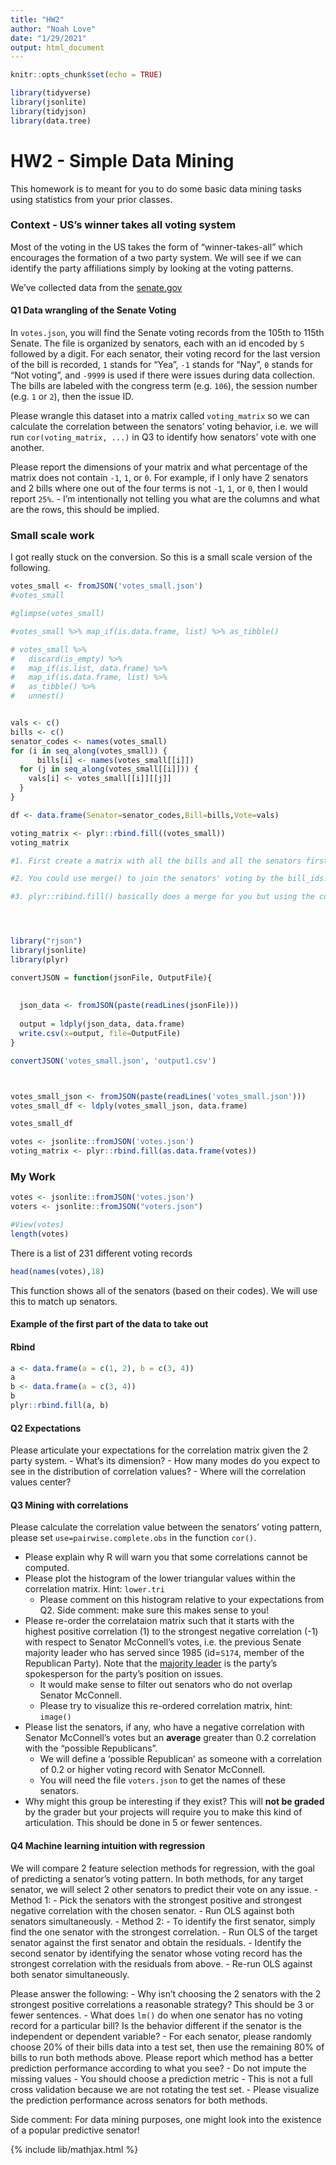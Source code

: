 ```yaml
---
title: "HW2"
author: "Noah Love"
date: "1/29/2021"
output: html_document
---
```


```r
knitr::opts_chunk$set(echo = TRUE)

library(tidyverse)
library(jsonlite)
library(tidyjson)
library(data.tree)

```

# HW2 - Simple Data Mining

This homework is to meant for you to do some basic data mining tasks using
statistics from your prior classes.

### Context - US's winner takes all voting system

Most of the voting in the US takes the form of "winner-takes-all" which encourages
the formation of a two party system. We will see if we can identify the party affiliations
simply by looking at the voting patterns.

We've collected data from the [senate.gov](https://www.senate.gov/legislative/LIS/roll_call_lists/vote_menu_117_1.htm)

#### Q1 Data wrangling of the Senate Voting
In `votes.json`, you will find the Senate voting records from the 105th to 115th Senate.
The file is organized by senators, each with an id encoded by `S` followed by a digit. For each senator,
their voting record for the last version of the bill is recorded, `1` stands for "Yea", `-1`
stands for "Nay", `0` stands for "Not voting", and `-9999` is used if there were issues during
data collection. The bills are labeled with the congress term (e.g. `106`), the session number (e.g. `1` or `2`),
then the issue ID.

Please wrangle this dataset into a matrix called `voting_matrix` so we can calculate the correlation between the senators'
voting behavior, i.e. we will run `cor(voting_matrix, ...)` in Q3 to identify how senators' vote with one another.

Please report the dimensions of your matrix and what percentage of the matrix does not contain `-1`, `1`, or `0`. For
example, if I only have 2 senators and 2 bills where one out of the four terms is not `-1`, `1`, or `0`, then I would
report `25%`.
- I'm intentionally not telling you what are the columns and what are the rows, this should be implied.


### Small scale work
I got really stuck on the conversion. So this is a small scale version of the following.


```r
votes_small <- fromJSON('votes_small.json')
#votes_small

#glimpse(votes_small)

#votes_small %>% map_if(is.data.frame, list) %>% as_tibble()

# votes_small %>%
#   discard(is_empty) %>% 
#   map_if(is.list, data.frame) %>%
#   map_if(is.data.frame, list) %>%
#   as_tibble() %>% 
#   unnest() 


vals <- c()
bills <- c()
senator_codes <- names(votes_small)
for (i in seq_along(votes_small)) {
	  bills[i] <- names(votes_small[[i]])
  for (j in seq_along(votes_small[[i]])) {
    vals[i] <- votes_small[[i]][[j]]
  }
}

df <- data.frame(Senator=senator_codes,Bill=bills,Vote=vals)

voting_matrix <- plyr::rbind.fill((votes_small))
voting_matrix

#1. First create a matrix with all the bills and all the senators first, treating one as rows and the other as columns, then you fill in the matrix by subsetting (using your double loop above).

#2. You could use merge() to join the senators' voting by the bill_ids.

#3. plyr::ribind.fill() basically does a merge for you but using the columns as the joining key.





```


```r
library("rjson")
library(jsonlite)
library(plyr)

convertJSON = function(jsonFile, OutputFile){
  
  
  json_data <- fromJSON(paste(readLines(jsonFile)))
  
  output = ldply(json_data, data.frame)
  write.csv(x=output, file=OutputFile)
}

convertJSON('votes_small.json', 'output1.csv')



votes_small_json <- fromJSON(paste(readLines('votes_small.json')))
votes_small_df <- ldply(votes_small_json, data.frame)

votes_small_df

```



```r
votes <- jsonlite::fromJSON('votes.json')
voting_matrix <- plyr::rbind.fill(as.data.frame(votes))
```





### My Work
```r
votes <- jsonlite::fromJSON('votes.json')
voters <- jsonlite::fromJSON("voters.json")
```

```r
#View(votes)
length(votes) 
```
There is a list of 231 different voting records

```r
head(names(votes),18)
```
This function shows all of the senators (based on their codes). We will use this to match up senators. 


#### Example of the first part of the data to take out









#### Rbind
```r
a <- data.frame(a = c(1, 2), b = c(3, 4))
a
b <- data.frame(a = c(3, 4))
b
plyr::rbind.fill(a, b)
```









#### Q2 Expectations
Please articulate your expectations for the correlation matrix given the 2 party system.
- What's its dimension?
- How many modes do you expect to see in the distribution of correlation values?
- Where will the correlation values center?

#### Q3 Mining with correlations
Please calculate the correlation value between the senators' voting pattern, please set `use=pairwise.complete.obs`
in the function `cor()`.

- Please explain why R will warn you that some correlations cannot be computed.
- Please plot the histogram of the lower triangular values within the correlation matrix. Hint: `lower.tri`
    - Please comment on this histogram relative to your expectations from Q2. Side comment: make sure this makes sense to you!
- Please re-order the correlataion matrix such that it starts with the highest positive correlation (1) to the strongest
  negative correlation (-1) with respect to Senator McConnell's votes, i.e. the previous Senate majority leader who has
  served since 1985 (id=`S174`, member of the Republican Party). Note that the [majority leader](https://www.senate.gov/artandhistory/history/common/briefing/Majority_Minority_Leaders.htm) is the party's spokesperson for the party's position on issues.
  - It would make sense to filter out senators who do not overlap Senator McConnell.
  - Please try to visualize this re-ordered correlation matrix, hint: `image()`
- Please list the senators, if any, who have a negative correlation with Senator McConnell's votes but an **average** greater than
  0.2 correlation with the "possible Republicans".
  - We will define a 'possible Republican' as someone with a correlation of 0.2 or higher voting record with Senator McConnell.
  - You will need the file `voters.json` to get the names of these senators.
- Why might this group be interesting if they exist? This will **not be graded** by the grader but your projects
  will require you to make this kind of articulation. This should be done in 5 or fewer sentences.

#### Q4 Machine learning intuition with regression
We will compare 2 feature selection methods for regression, with the goal of predicting a senator's voting pattern.
In both methods, for any target senator, we will select 2 other senators to predict their vote on any issue.
- Method 1:
  - Pick the senators with the strongest positive and strongest negative correlation with the chosen senator.
  - Run OLS against both senators simultaneously.
- Method 2:
  - To identify the first senator, simply find the one senator with the strongest correlation.
  - Run OLS of the target senator against the first senator and obtain the residuals.
  - Identify the second senator by identifying the senator whose voting record has the strongest correlation with the residuals from above.
  - Re-run OLS against both senator simultaneously.

Please answer the following:
- Why isn't choosing the 2 senators with the 2 strongest positive correlations a reasonable strategy? This should be 3 or fewer sentences.
- What does `lm()` do when one senator has no voting record for a particular bill? Is the behavior different if the senator is the independent or dependent variable?
- For each senator, please randomly choose 20% of their bills data into a test set, then use the remaining 80% of bills to run both methods above. Please report which method has a better prediction performance according to what you see?
    - Do not impute the missing values
    - You should choose a prediction metric
    - This is not a full cross validation because we are not rotating the test set.
    - Please visualize the prediction performance across senators for both methods.

Side comment: For data mining purposes, one might look into the existence of a popular predictive senator!


{% include lib/mathjax.html %}
